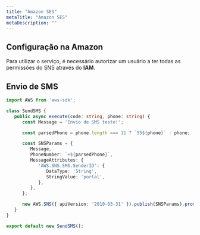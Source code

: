 ```yaml
---
title: "Amazon SES"
metaTitle: "Amazon SES"
metaDescription: ""
---
```


## Configuração na Amazon

Para utilizar o serviço, é necessário autorizar um usuário a ter todas as permissões do SNS através do **IAM**.

## Envio de SMS

```typescript
import AWS from 'aws-sdk';

class SendSMS {
   public async execute(code: string, phone: string) {
      const Message = 'Envio de SMS teste!';

      const parsedPhone = phone.length === 11 ? `55${phone}` : phone;

      const SNSParams = {
         Message,
         PhoneNumber: `+${parsedPhone}`,
         MessageAttributes: {
            'AWS.SNS.SMS.SenderID': {
               DataType: 'String',
               StringValue: 'portal',
            },
         },
      };

      new AWS.SNS({ apiVersion: '2010-03-31' }).publish(SNSParams).promise();
   }
}

export default new SendSMS();
```
